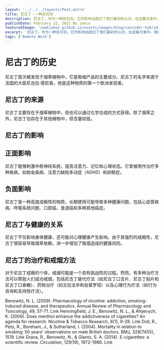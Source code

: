 ```yaml
---
layout: '../../../layouts/Post.astro'
title: 尼古丁：一种双刃剑
description: 尼古丁，作为一种双刃剑，它的影响远超过了我们最初的认识。在这篇文章中，我们将深入探讨尼古丁的历史、来源、影响以及与健康的关系。
publishDate: February 22, 2021 By jamie 
featuredImage: '/webjamie.github.io/assets/images/blog/consider-hybrid-work/featured.jpg'
excerpt: '尼古丁，作为一种双刃剑，它的影响远超过了我们最初的认识。在这篇文章中，我们将深入探讨尼古丁的历史、来源、影响以及与健康的关系。'
tags: ['Remote Work']
---
```


# 尼古丁的历史

尼古丁首次被发现于烟草植物中，它是吸烟产品的主要成分。尼古丁的名字来源于法国的大臣尼古拉·德尼奥，他是这种物质的第一个欧洲发现者。
## 尼古丁的来源
尼古丁主要存在于烟草植物中，但也可以通过化学合成的方式获得。除了烟草之外，尼古丁也存在于其他植物中，但含量较低。
## 尼古丁的影响

## 正面影响
尼古丁能够刺激中枢神经系统，提高注意力、记忆和心理状态。它曾被用作治疗多种疾病，如帕金森病、注意力缺陷多动症（ADHD）和抑郁症。
## 负面影响
尼古丁是一种高度成瘾性的物质，长期使用可能导致多种健康问题，包括心血管疾病、呼吸系统问题、口腔癌、食道癌和多种其他癌症。

## 尼古丁与健康的关系
尼古丁不仅影响身体健康，还可能对心理健康产生影响。由于其强烈的成瘾性，尼古丁很容易导致烟草依赖，进一步增加了吸烟造成的健康风险。

## 尼古丁的治疗和戒烟方法
对于尼古丁成瘾的个体，戒烟可能是一个具有挑战性的过程。然而，有多种治疗方法可以帮助人们成功戒烟，包括尼古丁替代疗法（如尼古丁口含片、尼古丁贴片和尼古丁口香糖）、药物治疗（如文拉法辛和伯普罗班）以及心理行为疗法（如行为咨询和支持性疗法）。



Benowitz, N. L. (2009). Pharmacology of nicotine: addiction, smoking-induced disease, and therapeutics. Annual Review of Pharmacology and Toxicology, 49, 57-71. Link
Henningfield, J. E., Benowitz, N. L., & Ahijevych, K. (2006). Does menthol enhance the addictiveness of cigarettes? An agenda for research. Nicotine & Tobacco Research, 8(1), 9-28. Link
Doll, R., Peto, R., Boreham, J., & Sutherland, I. (2004). Mortality in relation to smoking: 50 years' observations on male British doctors. BMJ, 328(7455), 1519. Link
Grana, R., Benowitz, N., & Glantz, S. A. (2014). E-cigarettes: a scientific review. Circulation, 129(19), 1972-1986. Link
